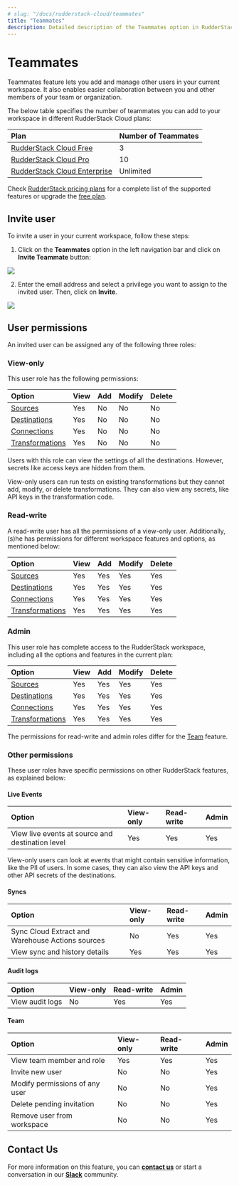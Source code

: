 ```yaml
---
# slug: "/docs/rudderstack-cloud/teammates"
title: "Teammates"
description: Detailed description of the Teammates option in RudderStack Cloud.
---
```


# Teammates

Teammates feature lets you add and manage other users in your current workspace. It also enables easier collaboration between you and other members of your team or organization.

The below table specifies the number of teammates you can add to your workspace in different RudderStack Cloud plans:

| **Plan**                         | **Number of Teammates** |
| :------------------------------- | :---------------------- |
| [RudderStack Cloud Free](https://app.rudderlabs.com/signup?type=freetrial)       | 3                       |
| [RudderStack Cloud Pro](https://www.rudderstack.com/pricing/)      | 10                      |
| [RudderStack Cloud Enterprise](https://www.rudderstack.com/pricing/) | Unlimited               |

<div class="successBlock">

  Check <a href="https://rudderstack.com/pricing/">RudderStack pricing plans</a> for a
  complete list of the supported features or upgrade the <a href="https://app.rudderstack.com/profile/billing">free plan</a>.
</div>

## Invite user

To invite a user in your current workspace, follow these steps:

1. Click on the **Teammates** option in the left navigation bar and click on **Invite Teammate** button:

<img src="../assets/general/invite-teammates.png" />

2. Enter the email address and select a privilege you want to assign to the invited user. Then, click on **Invite**.

<img src="../assets/general/teammate-details.png" />

## User permissions

An invited user can be assigned any of the following three roles:

### View-only

This user role has the following permissions:


| Option       | View | Add | Modify | Delete |
| :----------- | :--- | :-- | :----- | :----- |
| [Sources](https://www.rudderstack.com/docs/get-started/sources/)     | Yes  | No  | No     | No     |
| [Destinations](https://www.rudderstack.com/docs/get-started/destinations/) | Yes  | No  | No     | No     |
| [Connections](https://rudderstack.com/docs/rudderstack-cloud/connections/)     | Yes  | No  | No     | No     |
| [Transformations](https://rudderstack.com/docs/transformations/) | Yes  | No  | No     | No     |


<div class="warningBlock">

Users with this role can view the settings of all the destinations. However, secrets like access keys are hidden from them.

</div>


<div class="warningBlock">

View-only users can run tests on existing transformations but they cannot add, modify, or delete transformations. They can also view any secrets, like API keys in the transformation code.

</div>


### Read-write

A read-write user has all the permissions of a view-only user. Additionally, (s)he has permissions for different workspace features and options, as mentioned below:


| Option          | View | Add | Modify | Delete |
| :-------------- | :--- | :-- | :----- | :----- |
| [Sources](https://www.rudderstack.com/docs/get-started/sources/)         | Yes  | Yes | Yes    | Yes    |
| [Destinations](https://www.rudderstack.com/docs/get-started/destinations/)    | Yes  | Yes | Yes    | Yes    |
| [Connections](https://rudderstack.com/docs/rudderstack-cloud/connections/)      | Yes  | Yes | Yes    | Yes    |
| [Transformations](https://rudderstack.com/docs/transformations/) | Yes  | Yes | Yes    | Yes    |


### Admin

This user role has complete access to the RudderStack workspace, including all the options and features in the current plan:

| Option          | View | Add | Modify | Delete |
| :-------------- | :--- | :-- | :----- | :----- |
| [Sources](https://www.rudderstack.com/docs/get-started/sources/)      | Yes  | Yes | Yes    | Yes    |
| [Destinations](https://www.rudderstack.com/docs/get-started/destinations/)    | Yes  | Yes | Yes    | Yes    |
| [Connections](https://rudderstack.com/docs/rudderstack-cloud/connections/)     | Yes  | Yes | Yes    | Yes    |
| [Transformations](https://rudderstack.com/docs/transformations/) | Yes  | Yes | Yes    | Yes    |

<div class="infoBlock">

The permissions for read-write and admin roles differ for the [Team](https://www.rudderstack.com/docs/rudderstack-cloud/teammates/#team) feature. 
</div>

### Other permissions

These user roles have specific permissions on other RudderStack features, as explained below:

#### Live Events

| Option  | View-only | Read-write | Admin |
| :-------| :---------| :----------| :------|
| View live events at source and destination level | Yes  | Yes | Yes  |

<div class="warningBlock">

View-only users can look at events that might contain sensitive information, like the PII of users. In some cases, they can also view the API keys and other API secrets of the destinations.

</div>


#### Syncs

| Option  | View-only | Read-write | Admin |
| :-------| :---------| :----------| :------|
| Sync Cloud Extract and Warehouse Actions sources | No  | Yes | Yes  |
| View sync and history details | Yes  | Yes | Yes  |


#### Audit logs

| Option  | View-only | Read-write | Admin |
| :-------| :---------| :----------| :------|
| View audit logs | No  | Yes | Yes  |


#### Team

| Option  | View-only | Read-write | Admin |
| :-------| :---------| :----------| :------|
| View team member and role | Yes  | Yes | Yes  |
| Invite new user | No  | No | Yes  |
| Modify permissions of any user | No  | No | Yes  |
| Delete pending invitation | No  | No | Yes  |
| Remove user from workspace | No  | No | Yes  |


## Contact Us

For more information on this feature, you can [**contact us**](mailto:%20docs@rudderstack.com) or start a conversation in our [**Slack**](https://rudderstack.com/join-rudderstack-slack-community) community.
